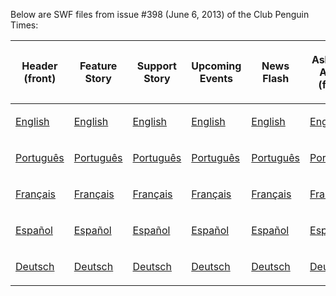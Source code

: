 Below are SWF files from issue #398 (June 6, 2013) of the Club Penguin Times:

<center>
{|class="wikitable" border="1"
!Header (front)
!Feature Story
!Support Story
!Upcoming Events
!News Flash
!Ask Aunt Arctic (front)
!Header (back)
!Ask Aunt Arctic (back)
!Jokes and Riddles
!Secrets
!Feature More
|-
|[[Media:ENNews398HeaderFront.swf|English]]||[[Media:ENNews398FeatureStory.swf|English]]||[[Media:ENNews398SupportStory.swf|English]]||[[Media:ENNews398UpcomingEvents.swf|English]]||[[Media:ENNews398NewsFlash.swf|English]]||[[Media:ENNews398AskAuntArcticFront.swf|English]]||[[Media:ENNews398HeaderBack.swf|English]]||[[Media:ENNews398AskAuntArcticBack.swf|English]]||[[Media:ENNews398JokesAndRiddles.swf|English]]||[[Media:ENNews398Secrets.swf|English]]||[[Media:ENNews398FeatureMore.swf|English]]
|-
|[[Media:PTNews398HeaderFront.swf|Português]]||[[Media:PTNews398FeatureStory.swf|Português]]||[[Media:PTNews398SupportStory.swf|Português]]||[[Media:PTNews398UpcomingEvents.swf|Português]]||[[Media:PTNews398NewsFlash.swf|Português]]||[[Media:PTNews398AskAuntArcticFront.swf|Português]]||[[Media:PTNews398HeaderBack.swf|Português]]||[[Media:PTNews398AskAuntArcticBack.swf|Português]]||[[Media:PTNews398JokesAndRiddles.swf|Português]]||[[Media:PTNews398Secrets.swf|Português]]||[[Media:PTNews398FeatureMore.swf|Português]]
|-
|[[Media:FRNews398HeaderFront.swf|Français]]||[[Media:FRNews398FeatureStory.swf|Français]]||[[Media:FRNews398SupportStory.swf|Français]]||[[Media:FRNews398UpcomingEvents.swf|Français]]||[[Media:FRNews398NewsFlash.swf|Français]]||[[Media:FRNews398AskAuntArcticFront.swf|Français]]||[[Media:FRNews398HeaderBack.swf|Français]]||[[Media:FRNews398AskAuntArcticBack.swf|Français]]||[[Media:FRNews398JokesAndRiddles.swf|Français]]||[[Media:FRNews398Secrets.swf|Français]]||[[Media:FRNews398FeatureMore.swf|Français]]
|-
|[[Media:ESNews398HeaderFront.swf|Español]]||[[Media:ESNews398FeatureStory.swf|Español]]||[[Media:ESNews398SupportStory.swf|Español]]||[[Media:ESNews398UpcomingEvents.swf|Español]]||[[Media:ESNews398NewsFlash.swf|Español]]||[[Media:ESNews398AskAuntArcticFront.swf|Español]]||[[Media:ESNews398HeaderBack.swf|Español]]||[[Media:ESNews398AskAuntArcticBack.swf|Español]]||[[Media:ESNews398JokesAndRiddles.swf|Español]]||[[Media:ESNews398Secrets.swf|Español]]||[[Media:ESNews398FeatureMore.swf|Español]]
|-
|[[Media:DENews398HeaderFront.swf|Deutsch]]||[[Media:DENews398FeatureStory.swf|Deutsch]]||[[Media:DENews398SupportStory.swf|Deutsch]]||[[Media:DENews398UpcomingEvents.swf|Deutsch]]||[[Media:DENews398NewsFlash.swf|Deutsch]]||[[Media:DENews398AskAuntArcticFront.swf|Deutsch]]||[[Media:DENews398HeaderBack.swf|Deutsch]]||[[Media:DENews398AskAuntArcticBack.swf|Deutsch]]||[[Media:DENews398JokesAndRiddles.swf|Deutsch]]||[[Media:DENews398Secrets.swf|Deutsch]]||[[Media:DENews398FeatureMore.swf|Deutsch]]
|}
</center>
